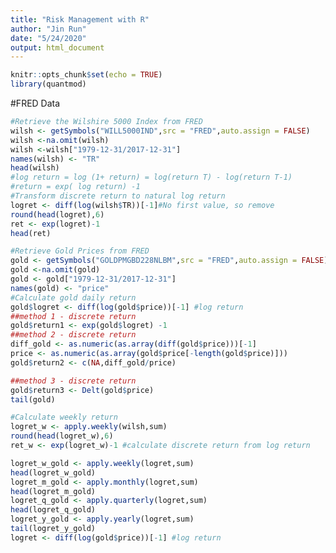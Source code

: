 ```yaml
---
title: "Risk Management with R"
author: "Jin Run"
date: "5/24/2020"
output: html_document
---
```


```r
knitr::opts_chunk$set(echo = TRUE)
library(quantmod)
```

#FRED Data
```r
#Retrieve the Wilshire 5000 Index from FRED
wilsh <- getSymbols("WILL5000IND",src = "FRED",auto.assign = FALSE)
wilsh <-na.omit(wilsh)
wilsh <-wilsh["1979-12-31/2017-12-31"]
names(wilsh) <- "TR"
head(wilsh)
#log return = log (1+ return) = log(return T) - log(return T-1)
#return = exp( log return) -1
#Transform discrete return to natural log return
logret <- diff(log(wilsh$TR))[-1]#No first value, so remove
round(head(logret),6)
ret <- exp(logret)-1
head(ret)

#Retrieve Gold Prices from FRED
gold <- getSymbols("GOLDPMGBD228NLBM",src = "FRED",auto.assign = FALSE)
gold <-na.omit(gold)
gold <- gold["1979-12-31/2017-12-31"]
names(gold) <- "price"
#Calculate gold daily return
gold$logret <- diff(log(gold$price))[-1] #log return
##method 1 - discrete return
gold$return1 <- exp(gold$logret) -1
##method 2 - discrete return
diff_gold <- as.numeric(as.array(diff(gold$price)))[-1]
price <- as.numeric(as.array(gold$price[-length(gold$price)]))
gold$return2 <- c(NA,diff_gold/price)

##method 3 - discrete return
gold$return3 <- Delt(gold$price)
tail(gold)

#Calculate weekly return
logret_w <- apply.weekly(wilsh,sum)
round(head(logret_w),6)
ret_w <- exp(logret_w)-1 #calculate discrete return from log return

logret_w_gold <- apply.weekly(logret,sum)
head(logret_w_gold)
logret_m_gold <- apply.monthly(logret,sum)
head(logret_m_gold)
logret_q_gold <- apply.quarterly(logret,sum)
head(logret_q_gold)
logret_y_gold <- apply.yearly(logret,sum)
tail(logret_y_gold)
logret <- diff(log(gold$price))[-1] #log return
```

